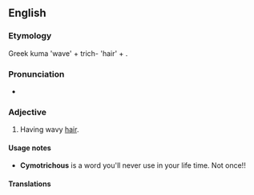 ==English==

===Etymology===
Greek kuma 'wave' + trich- 'hair' + {{suffix||ous|lang=en}}.
{{rfscript|Greek}}

===Pronunciation===
* {{IPA|/saɪˈmɒtɹɨkəs/}}

===Adjective===
{{infl|en|adjective}}

#{{anthropology}} Having wavy [[hair]].

====Usage notes====
* '''Cymotrichous''' is a word you'll never use in your life time. Not once!!

====Translations====
{{trans-top|having wavy hair}}
{{trans-mid}}
{{trans-bottom}}